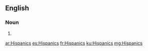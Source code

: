 ==English==

===Noun===
{{head|en|noun plural form}}

# {{plural of|Hispanic|lang=en}}

[[ar:Hispanics]]
[[es:Hispanics]]
[[fr:Hispanics]]
[[ku:Hispanics]]
[[mg:Hispanics]]